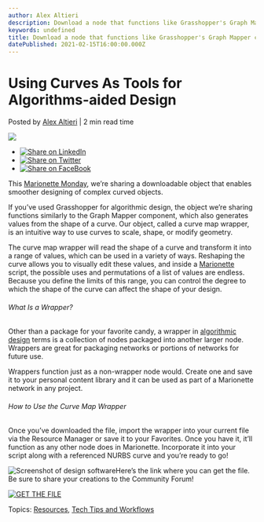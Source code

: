 ```yaml
---
author: Alex Altieri
description: Download a node that functions like Grasshopper's Graph Mapper component to manipulate Marionette objects.
keywords: undefined
title: Download a node that functions like Grasshopper's Graph Mapper component to manipulate Marionette objects. 
datePublished: 2021-02-15T16:00:00.000Z
---
```

  

# Using Curves As Tools for Algorithms-aided Design

 Posted by [Alex Altieri](https://blog.vectorworks.net/author/alex-altieri) | 2 min read time 

![](https://blog.vectorworks.net/hubfs/Blog%20Images/210215_Marionette%20Monday/RMCurveMapWrapper.png) 

* [![Share on LinkedIn](https://2659751.fs1.hubspotusercontent-na1.net/hubfs/2659751/michaelDemo/share-LI.png)](http://www.linkedin.com/shareArticle?mini=true&url=https%3A%2F%2Fblog.vectorworks.net%2Fusing-curves-as-tools-for-algorithms-aided-design)
* [![Share on Twitter](https://2659751.fs1.hubspotusercontent-na1.net/hubfs/2659751/michaelDemo/share-TW.png)](https://www.twitter.com/share?text=Using%20Curves%20As%20Tools%20for%20Algorithms-aided%20Design&url=https%3A%2F%2Fblog.vectorworks.net%2Fusing-curves-as-tools-for-algorithms-aided-design&via=PMGTweets)
* [![Share on FaceBook](https://2659751.fs1.hubspotusercontent-na1.net/hubfs/2659751/michaelDemo/share-FB.png)](https://www.facebook.com/sharer/sharer.php?u=https%3A%2F%2Fblog.vectorworks.net%2Fusing-curves-as-tools-for-algorithms-aided-design)

This [Marionette Monday](//blog.vectorworks.net/topic/marionette-monday), we’re sharing a downloadable object that enables smoother designing of complex curved objects.

If you’ve used Grasshopper for algorithmic design, the object we’re sharing functions similarly to the Graph Mapper component, which also generates values from the shape of a curve. Our object, called a curve map wrapper, is an intuitive way to use curves to scale, shape, or modify geometry.

The curve map wrapper will read the shape of a curve and transform it into a range of values, which can be used in a variety of ways. Reshaping the curve allows you to visually edit these values, and inside a [Marionette](https://www.vectorworks.net/training/marionette) script, the possible uses and permutations of a list of values are endless. Because you define the limits of this range, you can control the degree to which the shape of the curve can affect the shape of your design.

###### What Is a Wrapper?

 Other than a package for your favorite candy, a wrapper in [algorithmic design](../../../net/vectorworks/blog/what-is-marionette-a-look-at-vectorworks-algorithmic-modeling-tool.html) terms is a collection of nodes packaged into another larger node. Wrappers are great for packaging networks or portions of networks for future use.

Wrappers function just as a non-wrapper node would. Create one and save it to your personal content library and it can be used as part of a Marionette network in any project.

###### How to Use the Curve Map Wrapper

 Once you’ve downloaded the file, import the wrapper into your current file via the Resource Manager or save it to your Favorites. Once you have it, it’ll function as any other node does in Marionette. Incorporate it into your script along with a referenced NURBS curve and you’re ready to go!

![Screenshot of design software](https://blog.vectorworks.net/hs-fs/hubfs/Blog%20Images/210215_Marionette%20Monday/RMCurveMapWrapper.png?width=600&name=RMCurveMapWrapper.png)Here’s the link where you can get the file. Be sure to share your creations to the Community Forum!

[![GET THE FILE](https://no-cache.hubspot.com/cta/default/3018241/d5702751-cb3f-4819-8e94-712c5d016f25.png)](https://cta-redirect.hubspot.com/cta/redirect/3018241/d5702751-cb3f-4819-8e94-712c5d016f25) 

 Topics: [Resources](https://blog.vectorworks.net/topic/resources), [Tech Tips and Workflows](https://blog.vectorworks.net/topic/tech-tips-and-workflows) 

  
